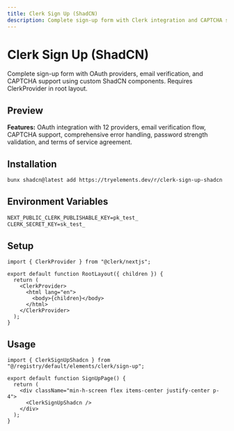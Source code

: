 ```yaml
---
title: Clerk Sign Up (ShadCN)
description: Complete sign-up form with Clerk integration and CAPTCHA support using custom ShadCN components
---
```



# Clerk Sign Up (ShadCN)

Complete sign-up form with OAuth providers, email verification, and CAPTCHA support using custom ShadCN components. Requires ClerkProvider in root layout.

## Preview

<div className="my-8 flex min-h-[600px] w-full items-center justify-center rounded-lg border bg-background p-8">
  <ClerkSignUpShadcn />
</div>

**Features:** OAuth integration with 12 providers, email verification flow, CAPTCHA support, comprehensive error handling, password strength validation, and terms of service agreement.

## Installation

```bash
bunx shadcn@latest add https://tryelements.dev/r/clerk-sign-up-shadcn
```

## Environment Variables

```txt
NEXT_PUBLIC_CLERK_PUBLISHABLE_KEY=pk_test_
CLERK_SECRET_KEY=sk_test_
```

## Setup

```tsx title="app/layout.tsx"
import { ClerkProvider } from "@clerk/nextjs";

export default function RootLayout({ children }) {
  return (
    <ClerkProvider>
      <html lang="en">
        <body>{children}</body>
      </html>
    </ClerkProvider>
  );
}
```

## Usage

```tsx title="app/sign-up/page.tsx"
import { ClerkSignUpShadcn } from "@/registry/default/elements/clerk/sign-up";

export default function SignUpPage() {
  return (
    <div className="min-h-screen flex items-center justify-center p-4">
      <ClerkSignUpShadcn />
    </div>
  );
}
```
